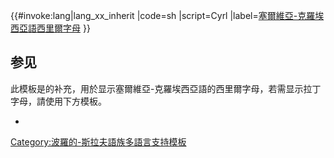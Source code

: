 <includeonly>{{#invoke:lang|lang_xx_inherit
|code=sh
|script=Cyrl
|label=[[塞爾維亞語西里爾字母|塞爾維亞-克羅埃西亞語西里爾字母]]
}}</includeonly><noinclude>
{{Documentation|Template:Lang-x/doc}}
== 参见 ==
此模板是{{tl|Lang-hbs}}的补充，用於显示塞爾維亞-克羅埃西亞語的西里爾字母，若需显示拉丁字母，請使用下方模板。
* {{tl|lang-hbs-Latn}}
[[Category:波羅的-斯拉夫語族多語言支持模板]]
</noinclude>